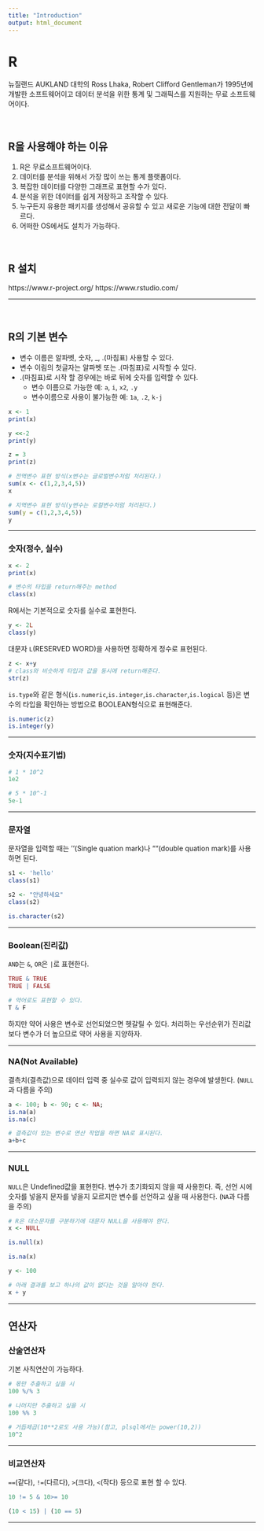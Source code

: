 ---
title: "Introduction"
output: html_document
---

# R

뉴질랜드 AUKLAND 대학의 Ross Lhaka, Robert Clifford Gentleman가 1995년에 개발한 소프트웨어이고 데이터 분석을 위한 통계 및 그래픽스를 지원하는 무료 소프트웨어이다.

<br>

## R을 사용해야 하는 이유

1. R은 무료소프트웨어이다.
2. 데이터를 분석을 위해서 가장 많이 쓰는 통계 플랫폼이다.
3. 복잡한 데이터를 다양한 그래프로 표현할 수가 있다.
4. 분석을 위한 데이터를 쉽게 저장하고 조작할 수 있다.
5. 누구든지 유용한 패키지를 생성해서 공유할 수 있고 새로운 기능에 대한 전달이 빠르다.
6. 어떠한 OS에서도 설치가 가능하다. 

<br>

## R 설치

https://www.r-project.org/
https://www.rstudio.com/

***

<br>

## R의 기본 변수

- 변수 이름은 알파벳, 숫자, _, .(마침표) 사용할 수 있다.
- 변수 이림의 첫글자는 알파벳 또는 .(마침표)로 시작할 수 있다.
- .(마침표)로 시작 할 경우에는 바로 뒤에 숫자를 입력할 수 있다.
    - 변수 이름으로 가능한 예: `a`, `i`, `x2`, `.y`
    - 변수이름으로 사용이 불가능한 예: `1a`, `.2`, `k-j`

```{r echo=TRUE}
x <- 1
print(x)

y <<-2
print(y)

z = 3
print(z)

# 전역변수 표현 방식(x변수는 글로벌변수처럼 처리된다.)
sum(x <- c(1,2,3,4,5)) 
x

# 지역변수 표현 방식(y변수는 로컬변수처럼 처리된다.)
sum(y = c(1,2,3,4,5)) 
y
```

***

### 숫자(정수, 실수)

```{r echo=TRUE}
x <- 2
print(x)

# 변수의 타입을 return해주는 method
class(x)
```

R에서는 기본적으로 숫자를 실수로 표현한다.

```{r echo=TRUE}
y <- 2L
class(y)
```

대문자 `L`(RESERVED WORD)을 사용하면 정확하게 정수로 표현된다.

```{r echo=TRUE}
z <- x+y
# class와 비슷하게 타입과 값을 동시에 return해준다.
str(z)
```

`is.type`와 같은 형식(`is.numeric`,`is.integer`,`is.character`,`is.logical` 등)은 변수의 타입을 확인하는 방법으로 BOOLEAN형식으로 표현해준다.

```{r echo=TRUE}
is.numeric(z)
is.integer(y)
```

***

### 숫자(지수표기법)

```{r echo=TRUE}
# 1 * 10^2
1e2

# 5 * 10^-1
5e-1
```

***

### 문자열

문자열을 입력할 때는 ''(Single quation mark)나 ""(double quation mark)를 사용하면 된다.

```{r echo=TRUE}
s1 <- 'hello'
class(s1)

s2 <- "안녕하세요"
class(s2)

is.character(s2)
```

***

### Boolean(진리값)

`AND`는 `&`, `OR`은 `|`로 표현한다.

```{r echo=TRUE}
TRUE & TRUE
TRUE | FALSE

# 약어로도 표현할 수 있다.
T & F
```

하지만 약어 사용은 변수로 선언되었으면 헷갈릴 수 있다. 처리하는 우선순위가 진리값보다 변수가 더 높으므로 약어 사용을 지양하자.

***

### NA(Not Available)

결측치(결측값)으로 데이터 입력 중 실수로 값이 입력되지 않는 경우에 발생한다. (`NULL`과 다름을 주의)

```{r echo=TRUE}
a <- 100; b <- 90; c <- NA;
is.na(a)
is.na(c)

# 결측값이 있는 변수로 연산 작업을 하면 NA로 표시된다.
a+b+c
```

***

### NULL

`NULL`은 Undefined값을 표현한다. 변수가 초기화되지 않을 때 사용한다. 즉, 선언 시에 숫자를 넣을지 문자를 넣을지 모르지만 변수를 선언하고 싶을 때 사용한다. (`NA`과 다름을 주의) 

```{r echo=TRUE}
# R은 대소문자를 구분하기에 대문자 NULL을 사용해야 한다.
x <- NULL

is.null(x)

is.na(x)

y <- 100

# 아래 결과를 보고 하나의 값이 없다는 것을 알아야 한다.
x + y
```

***

## 연산자

### 산술연산자

기본 사칙연산이 가능하다. 

```{r echo=TRUE}
# 몫만 추출하고 싶을 시
100 %/% 3

# 나머지만 추출하고 싶을 시
100 %% 3

# 거듭제곱(10**2로도 사용 가능)(참고, plsql에서는 power(10,2))
10^2
```

***

### 비교연산자

`==`(같다), `!=`(다르다), `>`(크다), `<`(작다) 등으로 표현 할 수 있다.

```{r echo=TRUE}
10 != 5 & 10>= 10

(10 < 15) | (10 == 5)
```

***
